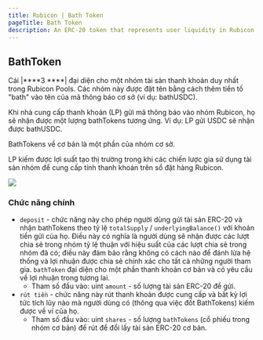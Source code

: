 ```yaml
---
title: Rubicon | Bath Token
pageTitle: Bath Token
description: An ERC-20 token that represents user liquidity in Rubicon Pools
---
```


## BathToken

Cái |****3 ****| đại diện cho một nhóm tài sản thanh khoản duy nhất trong Rubicon Pools. Các nhóm này được đặt tên bằng cách thêm tiền tố "bath" vào tên của mã thông báo cơ sở (ví dụ: bathUSDC).

Khi nhà cung cấp thanh khoản (LP) gửi mã thông báo vào nhóm Rubicon, họ sẽ nhận được một lượng bathTokens tương ứng. Ví dụ: LP gửi USDC sẽ nhận được bathUSDC.

BathTokens về cơ bản là một phần của nhóm cơ sở.

LP kiếm được lợi suất tạo thị trường trong khi các chiến lược gia sử dụng tài sản nhóm để cung cấp tính thanh khoản trên sổ đặt hàng Rubicon.

![](</assets/Rubicon v1\_ BathTokens.png>)

### Chức năng chính

* `deposit` - chức năng này cho phép người dùng gửi tài sản ERC-20 và nhận bathTokens theo tỷ lệ `totalSupply` / `underlyingBalance()` với khoản tiền gửi của họ. Điều này có nghĩa là người dùng sẽ nhận được các lượt chia sẻ trong nhóm tỷ lệ thuận với hiệu suất của các lượt chia sẻ trong nhóm đã có; điều này đảm bảo rằng không có cách nào để đánh lừa hệ thống và lợi nhuận được chia sẻ chính xác cho tất cả những người tham gia. `bathToken` đại diện cho một phần thanh khoản cơ bản và có yêu cầu về lợi nhuận trong tương lai.
  * Tham số đầu vào: uint `amount` - số lượng tài sản ERC-20 để gửi.
* `rút tiền` - chức năng này rút thanh khoản được cung cấp và bất kỳ lợi tức tích lũy nào mà người dùng có (thông qua việc đốt BathTokens) kiếm được về ví của họ.
  * Tham số đầu vào: uint `shares` - số lượng `bathTokens` (cổ phiếu trong nhóm cơ bản) để rút để đổi lấy tài sản ERC-20 cơ bản.